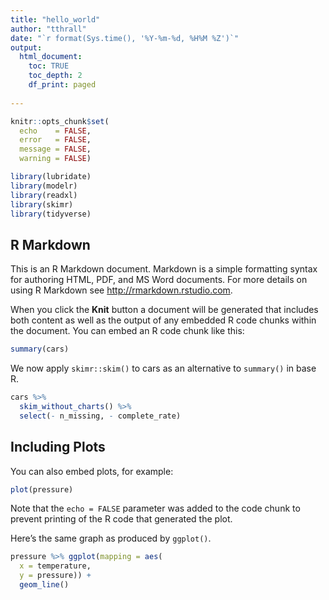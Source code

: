 ```yaml
---
title: "hello_world"
author: "tthrall"
date: "`r format(Sys.time(), '%Y-%m-%d, %H%M %Z')`"
output: 
  html_document: 
    toc: TRUE
    toc_depth: 2
    df_print: paged
  
---
```


```r
knitr::opts_chunk$set(
  echo    = FALSE, 
  error   = FALSE, 
  message = FALSE, 
  warning = FALSE)

```

```r
library(lubridate)
library(modelr)
library(readxl)
library(skimr)
library(tidyverse)

```


## R Markdown

This is an R Markdown document. Markdown is a simple formatting syntax for authoring HTML, PDF, and MS Word documents. For more details on using R Markdown see <http://rmarkdown.rstudio.com>.

When you click the **Knit** button a document will be generated that includes both content as well as the output of any embedded R code chunks within the document. You can embed an R code chunk like this:

```r
summary(cars)

```

We now apply `skimr::skim()` to cars as an alternative to `summary()` in base R.

```r
cars %>% 
  skim_without_charts() %>% 
  select(- n_missing, - complete_rate)

```

## Including Plots

You can also embed plots, for example:

```r
plot(pressure)

```

Note that the `echo = FALSE` parameter was added to the code chunk to prevent printing of the R code that generated the plot.

Here's the same graph as produced by `ggplot()`.

```r
pressure %>% ggplot(mapping = aes(
  x = temperature, 
  y = pressure)) + 
  geom_line()

```

